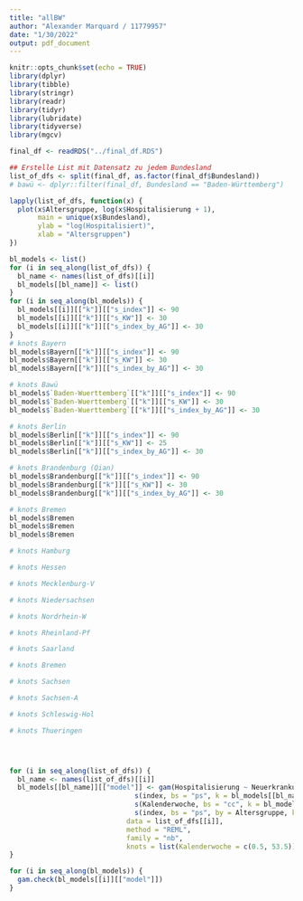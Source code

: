 ```yaml
---
title: "allBW"
author: "Alexander Marquard / 11779957"
date: "1/30/2022"
output: pdf_document
---
```


```r
knitr::opts_chunk$set(echo = TRUE)
library(dplyr)
library(tibble)
library(stringr)
library(readr)
library(tidyr)
library(lubridate)
library(tidyverse)
library(mgcv)
```

```r
final_df <- readRDS("../final_df.RDS")

## Erstelle List mit Datensatz zu jedem Bundesland
list_of_dfs <- split(final_df, as.factor(final_df$Bundesland))
# bawü <- dplyr::filter(final_df, Bundesland == "Baden-Württemberg")
```

```r
lapply(list_of_dfs, function(x) {
  plot(x$Altersgruppe, log(x$Hospitalisierung + 1), 
       main = unique(x$Bundesland),
       ylab = "log(Hospitalisiert)",
       xlab = "Altersgruppen")
})
```

```r

bl_models <- list()
for (i in seq_along(list_of_dfs)) {
  bl_name <- names(list_of_dfs)[[i]]
  bl_models[[bl_name]] <- list()
}
for (i in seq_along(bl_models)) {
  bl_models[[i]][["k"]][["s_index"]] <- 90
  bl_models[[i]][["k"]][["s_KW"]] <- 30
  bl_models[[i]][["k"]][["s_index_by_AG"]] <- 30
}
# knots Bayern
bl_models$Bayern[["k"]][["s_index"]] <- 90
bl_models$Bayern[["k"]][["s_KW"]] <- 30
bl_models$Bayern[["k"]][["s_index_by_AG"]] <- 30

# knots Bawü
bl_models$`Baden-Wuerttemberg`[["k"]][["s_index"]] <- 90
bl_models$`Baden-Wuerttemberg`[["k"]][["s_KW"]] <- 30
bl_models$`Baden-Wuerttemberg`[["k"]][["s_index_by_AG"]] <- 30

# knots Berlin
bl_models$Berlin[["k"]][["s_index"]] <- 90
bl_models$Berlin[["k"]][["s_KW"]] <- 25
bl_models$Berlin[["k"]][["s_index_by_AG"]] <- 30

# knots Brandenburg (Qian)
bl_models$Brandenburg[["k"]][["s_index"]] <- 90
bl_models$Brandenburg[["k"]][["s_KW"]] <- 30
bl_models$Brandenburg[["k"]][["s_index_by_AG"]] <- 30

# knots Bremen
bl_models$Bremen
bl_models$Bremen
bl_models$Bremen

# knots Hamburg

# knots Hessen

# knots Mecklenburg-V

# knots Niedersachsen

# knots Nordrhein-W

# knots Rheinland-Pf

# knots Saarland

# knots Bremen

# knots Sachsen

# knots Sachsen-A

# knots Schleswig-Hol

# knots Thueringen




for (i in seq_along(list_of_dfs)) {
  bl_name <- names(list_of_dfs)[[i]]
  bl_models[[bl_name]][["model"]] <- gam(Hospitalisierung ~ Neuerkrankung * Altersgruppe +
                               s(index, bs = "ps", k = bl_models[[bl_name]][["k"]][["s_index"]]) + 
                               s(Kalenderwoche, bs = "cc", k = bl_models[[bl_name]][["k"]][["s_KW"]]) +
                               s(index, bs = "ps", by = Altersgruppe, k = bl_models[[bl_name]][["k"]][["s_index_by_AG"]]),
                             data = list_of_dfs[[i]],
                             method = "REML",
                             family = "nb",
                             knots = list(Kalenderwoche = c(0.5, 53.5)))
}

for (i in seq_along(bl_models)) {
  gam.check(bl_models[[i]][["model"]])
}


```